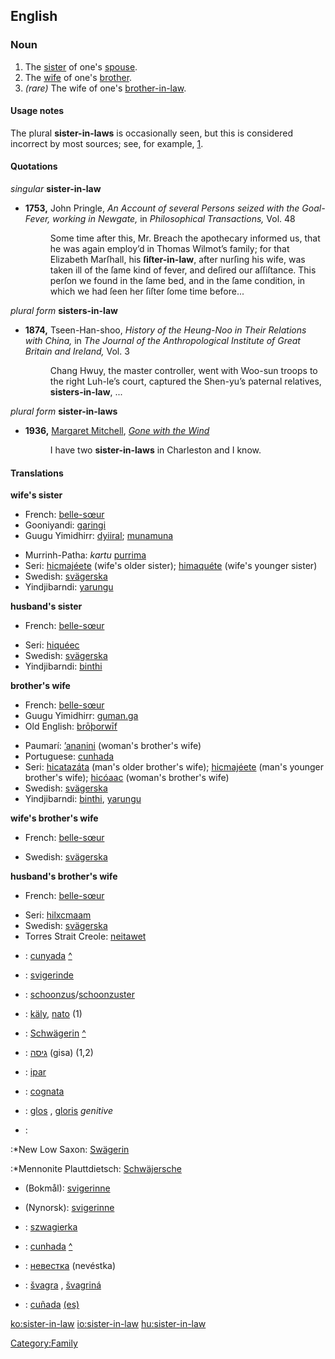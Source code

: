 ==English==

===Noun===
{{en-noun|sg=[[sister]]-[[in]]-[[law]]|pl=sisters-in-law}}
#The [[sister]] of one's [[spouse]].
#The [[wife]] of one's [[brother]].
# ''(rare)'' The wife of one's [[brother-in-law]].
====Usage notes====
The plural '''sister-in-laws''' is occasionally seen, but this is considered incorrect by most sources; see, for example, [http://www.wsu.edu/~brians/errors/sisterinlaws.html].
====Quotations====
''singular'' '''sister-in-law'''
*'''1753,''' John Pringle, ''An Account of several Persons seized with the Goal-Fever, working in Newgate,'' in ''Philosophical Transactions,'' Vol. 48
*:Some time after this, Mr. Breach the apothecary informed us, that he was again employ’d in Thomas Wilmot’s family; for that Elizabeth Marſhall, his '''ſiſter-in-law''', after nurſing his wife, was taken ill of the ſame kind of fever, and deſired our aſſiſtance. This perſon we found in the ſame bed, and in the ſame condition, in which we had ſeen her ſiſter ſome time before...
''plural form'' '''sisters-in-law'''
*'''1874,''' Tseen-Han-shoo, ''History of the Heung-Noo in Their Relations with China,'' in ''The Journal of the Anthropological Institute of Great Britain and Ireland,'' Vol. 3
*:Chang Hwuy, the master controller, went with Woo-sun troops to the right Luh-le’s court, captured the Shen-yu’s paternal relatives, '''sisters-in-law''', ...
''plural form'' '''sister-in-laws'''
*'''1936,''' [[w:Margaret Mitchell|Margaret Mitchell]], ''[[w:Gone with the Wind|Gone with the Wind]]''
*:I have two '''sister-in-laws''' in Charleston and I know.
====Translations====
'''wife's sister'''
{{top}}
*French: [[belle-sœur]] {{f}}
*Gooniyandi: [[garingi]]
*Guugu Yimidhirr: [[dyiiral]]; [[munamuna]] {{avoidance}}
{{mid}}
*Murrinh-Patha: ''kartu'' [[purrima]]
*Seri: [[hicmajeete|hicmajéete]] (wife's older sister); [[himaquete|himaquéte]] (wife's younger sister)
*Swedish: [[svägerska]] {{c}}
*Yindjibarndi: [[yarungu]]
{{bottom}}

'''husband's sister'''
{{top}}
*French: [[belle-sœur]] {{f}}
{{mid}}
*Seri: [[hiqueec|hiquéec]]
*Swedish: [[svägerska]] {{c}}
*Yindjibarndi: [[binthi]]
{{bottom}}

'''brother's wife'''
{{top}}
*French: [[belle-sœur]] {{f}}
*Guugu Yimidhirr: [[guman.ga]]
*Old English: [[broþorwif|brōþorwīf]] {{n}}
{{mid}}
*Paumarí: [[ʼananini]] {{f}} (woman's brother's wife)
*Portuguese: [[cunhada]] {{f}}
*Seri: [[hicatazata|hicatazáta]] (man's older brother's wife); [[hicmajeete|hicmajéete]] (man's younger brother's wife); [[hicoaac|hicóaac]] (woman's brother's wife)
*Swedish: [[svägerska]] {{c}}
*Yindjibarndi: [[binthi]], [[yarungu]]
{{bottom}}

'''wife's brother's wife'''
{{top}}
*French: [[belle-sœur]] {{f}}
{{mid}}
*Swedish: [[svägerska]] {{c}}
{{bottom}}

'''husband's brother's wife'''
{{top}}
*French: [[belle-sœur]] {{f}}
{{mid}}
*Seri: [[hilxcmaam]]
*Swedish: [[svägerska]] {{c}}
*Torres Strait Creole: [[neitawet]] {{cattag|eastern dialect}}
{{bottom}}

{{checktrans}}
*{{ttbc|Catalan}}: [[cunyada]] {{f}} [[:ca:cunyada|^]]
*{{ttbc|Danish}}: [[svigerinde]] {{f}}
*{{ttbc|Dutch}}: [[schoonzus]]/[[schoonzuster]] {{f}}
*{{ttbc|Finnish}}: [[käly]], [[nato]] (1)
*{{ttbc|German}}: [[Schwägerin]] {{f}} [[:de:Schwägerin|^]]
*{{ttbc|Hebrew}}: [[גִּיסָה|גיסה]] (gisa) {{f}} (1,2)
*{{ttbc|Indonesian}}: [[ipar]]
*{{ttbc|Italian}}: [[cognata]] {{f}}
*{{ttbc|Latin}}: [[glos]] {{f}}, [[gloris]] ''genitive''
*{{ttbc|Low German}}:
:*New Low Saxon: [[Swägerin]] {{f}}
:*Mennonite Plauttdietsch: [[Schwäjersche]] {{f}}
*{{ttbc|Norwegian}} (Bokmål): [[svigerinne]] {{f}}
*{{ttbc|Norwegian}} (Nynorsk): [[svigerinne]] {{f}}
*{{ttbc|Polish}}: [[szwagierka]] {{f}}
*{{ttbc|Portuguese}}: [[cunhada]] {{f}} [[:pt:cunhada|^]]
*{{ttbc|Russian}}: [[невестка]] (nevéstka) {{f}}
*{{ttbc|Slovak}}: [[švagra]] {{f}}, [[švagriná]] {{f}}
*{{ttbc|Spanish}}: [[cuñada]] {{f}} [[:es:cuñada|(es)]] 

[[Category:Family]]
[[ko:sister-in-law]]
[[io:sister-in-law]]
[[hu:sister-in-law]]